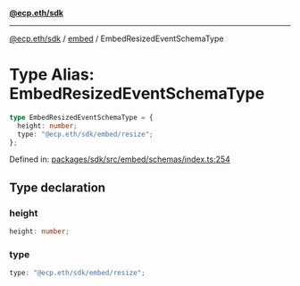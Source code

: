 [**@ecp.eth/sdk**](../../index.mdx)

***

[@ecp.eth/sdk](/sdk-reference/index.mdx) / [embed](/sdk-reference/embed/index.mdx) / EmbedResizedEventSchemaType

# Type Alias: EmbedResizedEventSchemaType

```ts
type EmbedResizedEventSchemaType = {
  height: number;
  type: "@ecp.eth/sdk/embed/resize";
};
```

Defined in: [packages/sdk/src/embed/schemas/index.ts:254](https://github.com/ecp-eth/comments-monorepo/blob/main/packages/sdk/src/embed/schemas/index.ts#L254)

## Type declaration

### height

```ts
height: number;
```

### type

```ts
type: "@ecp.eth/sdk/embed/resize";
```
